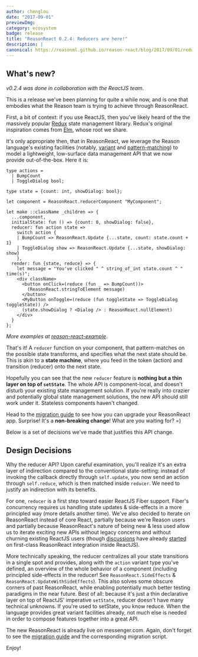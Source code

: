 ```yaml
---
author: chenglou
date: "2017-09-01" 
previewImg:
category: ecosystem
badge: release
title: "ReasonReact 0.2.4: Reducers are here!"
description: |
canonical: https://reasonml.github.io/reason-react/blog/2017/09/01/reducers
---
```


## What's new?

_v0.2.4 was done in collaboration with the ReactJS team_.

This is a release we've been planning for quite a while now, and is one that embodies what the Reason team is trying to achieve through ReasonReact.

First, a bit of context: if you use ReactJS, then you've likely heard of the the massively popular [Redux](https://github.com/reactjs/redux/) state management library. Redux's original inspiration comes from [Elm](http://elm-lang.org), whose root we share.

It's only appropriate then, that in ReasonReact, we leverage the Reason language's existing facilities (notably, [variant](https://reasonml.github.io/docs/en/variant.html) and [pattern-matching](https://reasonml.github.io/docs/en/pattern-matching.html)) to model a lightweight, low-surface data management API that we now provide out-of-the-box. Here it is:

```reason
type actions =
  | BumpCount
  | ToggleDialog bool;

type state = {count: int, showDialog: bool};

let component = ReasonReact.reducerComponent "MyComponent";

let make ::className _children => {
  ...component,
  initialState: fun () => {count: 0, showDialog: false},
  reducer: fun action state =>
    switch action {
    | BumpCount => ReasonReact.Update {...state, count: state.count + 1}
    | ToggleDialog show => ReasonReact.Update {...state, showDialog: show}
    },
  render: fun {state, reduce} => {
    let message = "You've clicked " ^ string_of_int state.count ^ " time(s)";
    <div className>
      <button onClick=(reduce (fun _ => BumpCount))>
        (ReasonReact.stringToElement message)
      </button>
      <MyButton onToggle=(reduce (fun toggleState => ToggleDialog toggleState)) />
      (state.showDialog ? <Dialog /> : ReasonReact.nullElement)
    </div>
  }
};
```

_More examples at [reason-react-example](https://github.com/reasonml-community/reason-react-example)_.

That's it! A `reducer` function on your component, that pattern-matches on the possible state transforms, and specifies what the next state should be. This is akin to a **state machine**, where you feed in the token (action) and transition (reducer) onto the next state.

Hopefully you can see that the new `reducer` feature is **nothing but a thin layer on top of `setState`**. The whole API is component-local, and doesn't disturb your existing state management solution. If you're really into crazier and potentially global state management solutions, the new API should still work under it. Stateless components haven't changed.

Head to the [migration guide](https://github.com/reasonml/reason-react/blob/master/HISTORY.md#024) to see how you can upgrade your ReasonReact app. Surprise! It's a **non-breaking change**! What are you waiting for? =)

Below is a set of decisions we've made that justifies this API change.

## Design Decisions

Why the reducer API? Upon careful examination, you'll realize it's an extra layer of indirection compared to the conventional state-setting: instead of invoking the callback directly through `self.update`, you now send an action through `self.reduce`, which is then matched inside `reducer`. We need to justify an indirection with its benefits.

For one, `reducer` is a first step toward easier ReactJS Fiber support. Fiber's concurrency requires us handling state updates & side-effects in a more principled way (more details another time). We've also decided to iterate on ReasonReact instead of core React, partially because we're Reason users and partially because ReasonReact's nature of being new & less used allow us to iterate exciting new APIs without legacy concerns and without churning existing ReactJS users (though [discussions](https://github.com/facebook/react/issues/10580) have already [started](https://github.com/facebook/react/issues/10581) on first-class ReasonReact integration inside ReactJS).

More technically speaking, the reducer centralizes all your state transitions in a single spot and provides, along with the `action` variant type you've defined, an overview of the whole behavior of a component (including principled side-effects in the reducer! See `ReasonReact.SideEffects` & `ReasonReact.UpdateWithSideEffects`). This also solves some obscure corners of past ReasonReact, while enabling potentially much better testing paradigms in the near future. Best of all: because it's just a thin declarative layer on top of ReactJS' imperative `setState`, reducer doesn't have many technical unknowns. If you're used to setState, you know reduce. When the language provides great variant facilities already, not much else is needed in order to compose features together into a great API.

The new ReasonReact is already live on messenger.com. Again, don't forget to see the [migration guide](https://github.com/reasonml/reason-react/blob/master/HISTORY.md#024) and the corresponding migration script.

Enjoy!
